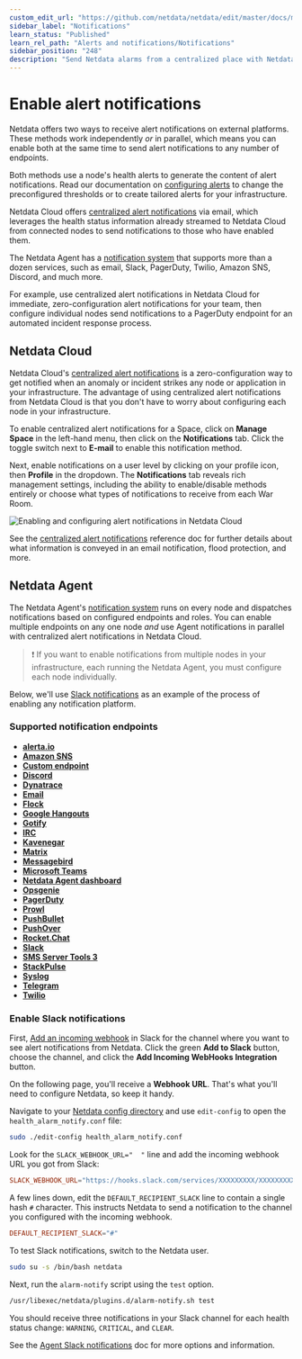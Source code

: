 ```yaml
---
custom_edit_url: "https://github.com/netdata/netdata/edit/master/docs/monitor/enable-notifications.md"
sidebar_label: "Notifications"
learn_status: "Published"
learn_rel_path: "Alerts and notifications/Notifications"
sidebar_position: "248"
description: "Send Netdata alarms from a centralized place with Netdata Cloud, or configure nodes individually, to enable incident response and faster resolution."
---
```



# Enable alert notifications

Netdata offers two ways to receive alert notifications on external platforms. These methods work independently _or_ in
parallel, which means you can enable both at the same time to send alert notifications to any number of endpoints.

Both methods use a node's health alerts to generate the content of alert notifications. Read our documentation on [configuring alerts](/docs/nightly/alerts-and-notifications/configure-alerts) to change the preconfigured thresholds or to create tailored alerts for your
infrastructure.

Netdata Cloud offers [centralized alert notifications](#netdata-cloud) via email, which leverages the health status
information already streamed to Netdata Cloud from connected nodes to send notifications to those who have enabled them.

The Netdata Agent has a [notification system](#netdata-agent) that supports more than a dozen services, such as email,
Slack, PagerDuty, Twilio, Amazon SNS, Discord, and much more.

For example, use centralized alert notifications in Netdata Cloud for immediate, zero-configuration alert notifications
for your team, then configure individual nodes send notifications to a PagerDuty endpoint for an automated incident
response process.

## Netdata Cloud

Netdata Cloud's [centralized alert
notifications](/docs/nightly/alerts-and-notifications/notifications/cloud-alert-notifications) is a zero-configuration way to
get notified when an anomaly or incident strikes any node or application in your infrastructure. The advantage of using
centralized alert notifications from Netdata Cloud is that you don't have to worry about configuring each node in your
infrastructure.

To enable centralized alert notifications for a Space, click on **Manage Space** in the left-hand menu, then click on
the **Notifications** tab. Click the toggle switch next to **E-mail** to enable this notification method.

Next, enable notifications on a user level by clicking on your profile icon, then **Profile** in the dropdown. The
**Notifications** tab reveals rich management settings, including the ability to enable/disable methods entirely or
choose what types of notifications to receive from each War Room.

![Enabling and configuring alert notifications in Netdata
Cloud](https://user-images.githubusercontent.com/1153921/101936280-93c50900-3b9d-11eb-9ba0-d6927fa872b7.gif)

See the [centralized alert notifications](/docs/nightly/alerts-and-notifications/notifications/cloud-alert-notifications)
reference doc for further details about what information is conveyed in an email notification, flood protection, and
more.

## Netdata Agent

The Netdata Agent's [notification system](/docs/nightly/alerts-and-notifications/notifications/agent-alert-notifications) runs on every node and dispatches
notifications based on configured endpoints and roles. You can enable multiple endpoints on any one node _and_ use Agent
notifications in parallel with centralized alert notifications in Netdata Cloud.

> ❗ If you want to enable notifications from multiple nodes in your infrastructure, each running the Netdata Agent, you
> must configure each node individually.

Below, we'll use [Slack notifications](#enable-slack-notifications) as an example of the process of enabling any
notification platform.

### Supported notification endpoints

-   [**alerta.io**](/docs/nightly/alerts-and-notifications/notifications/agent-alert-notifications/alerta)
-   [**Amazon SNS**](/docs/nightly/alerts-and-notifications/notifications/agent-alert-notifications/amazon-sns)
-   [**Custom endpoint**](/docs/nightly/alerts-and-notifications/notifications/agent-alert-notifications/custom-endpoint)
-   [**Discord**](/docs/nightly/alerts-and-notifications/notifications/agent-alert-notifications/discord)
-   [**Dynatrace**](/docs/nightly/alerts-and-notifications/notifications/agent-alert-notifications/dynatrace-events)
-   [**Email**](/docs/nightly/alerts-and-notifications/notifications/agent-alert-notifications/email)
-   [**Flock**](/docs/nightly/alerts-and-notifications/notifications/agent-alert-notifications/flock)
-   [**Google Hangouts**](/docs/nightly/alerts-and-notifications/notifications/agent-alert-notifications/google-hangouts)
-   [**Gotify**](/docs/nightly/alerts-and-notifications/notifications/agent-alert-notifications/gotify)
-   [**IRC**](/docs/nightly/alerts-and-notifications/notifications/agent-alert-notifications/irc)
-   [**Kavenegar**](/docs/nightly/alerts-and-notifications/notifications/agent-alert-notifications/kavenegar)
-   [**Matrix**](/docs/nightly/alerts-and-notifications/notifications/agent-alert-notifications/matrix)
-   [**Messagebird**](/docs/nightly/alerts-and-notifications/notifications/agent-alert-notifications/messagebird)
-   [**Microsoft Teams**](/docs/nightly/alerts-and-notifications/notifications/agent-alert-notifications/microsoft-teams)
-   [**Netdata Agent dashboard**](/docs/nightly/alerts-and-notifications/notifications/agent-alert-notifications/browser-pop-ups)
-   [**Opsgenie**](/docs/nightly/alerts-and-notifications/notifications/agent-alert-notifications/opsgenie)
-   [**PagerDuty**](/docs/nightly/alerts-and-notifications/notifications/agent-alert-notifications/pagerduty)
-   [**Prowl**](/docs/nightly/alerts-and-notifications/notifications/agent-alert-notifications/prowl)
-   [**PushBullet**](/docs/nightly/alerts-and-notifications/notifications/agent-alert-notifications/pushbullet)
-   [**PushOver**](/docs/nightly/alerts-and-notifications/notifications/agent-alert-notifications/pushover)
-   [**Rocket.Chat**](/docs/nightly/alerts-and-notifications/notifications/agent-alert-notifications/rocket-chat)
-   [**Slack**](/docs/nightly/alerts-and-notifications/notifications/agent-alert-notifications/slack)
-   [**SMS Server Tools 3**](/docs/nightly/alerts-and-notifications/notifications/agent-alert-notifications/sms-server)
-   [**StackPulse**](/docs/nightly/alerts-and-notifications/notifications/agent-alert-notifications/stackpulse)
-   [**Syslog**](/docs/nightly/alerts-and-notifications/notifications/agent-alert-notifications/syslog)
-   [**Telegram**](/docs/nightly/alerts-and-notifications/notifications/agent-alert-notifications/telegram)
-   [**Twilio**](/docs/nightly/alerts-and-notifications/notifications/agent-alert-notifications/twilio)

### Enable Slack notifications

First, [Add an incoming webhook](https://slack.com/apps/A0F7XDUAZ-incoming-webhooks) in Slack for the channel where you
want to see alert notifications from Netdata. Click the green **Add to Slack** button, choose the channel, and click the
**Add Incoming WebHooks Integration** button.

On the following page, you'll receive a **Webhook URL**. That's what you'll need to configure Netdata, so keep it handy.

Navigate to your [Netdata config directory](/docs/nightly/getting-started/configuration#the-netdata-config-directory) and use `edit-config` to
open the `health_alarm_notify.conf` file:

```bash
sudo ./edit-config health_alarm_notify.conf
```

Look for the `SLACK_WEBHOOK_URL="  "` line and add the incoming webhook URL you got from Slack:

```conf
SLACK_WEBHOOK_URL="https://hooks.slack.com/services/XXXXXXXXX/XXXXXXXXX/XXXXXXXXXXXX"
```

A few lines down, edit the `DEFAULT_RECIPIENT_SLACK` line to contain a single hash `#` character. This instructs Netdata
to send a notification to the channel you configured with the incoming webhook.

```conf
DEFAULT_RECIPIENT_SLACK="#"
```

To test Slack notifications, switch to the Netdata user.

```bash
sudo su -s /bin/bash netdata
```

Next, run the `alarm-notify` script using the `test` option.

```bash
/usr/libexec/netdata/plugins.d/alarm-notify.sh test
```

You should receive three notifications in your Slack channel for each health status change: `WARNING`, `CRITICAL`, and
`CLEAR`.

See the [Agent Slack notifications](/docs/nightly/alerts-and-notifications/notifications/agent-alert-notifications/slack) doc for more options and information.

